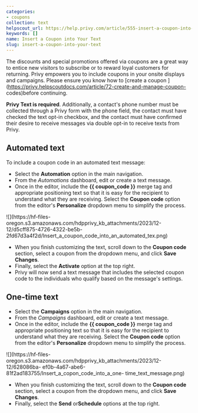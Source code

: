 ```yaml
---
categories:
- coupons
collection: text
helpscout_url: https://help.privy.com/article/555-insert-a-coupon-into-your-text
keywords: []
name: Insert a Coupon into Your Text
slug: insert-a-coupon-into-your-text
---
```

The discounts and special promotions offered via coupons are a great way to
entice new visitors to subscribe or to reward loyal customers for returning.
Privy empowers you to include coupons in your onsite displays and campaigns.
Please ensure you know how to [create a coupon
](https://privy.helpscoutdocs.com/article/72-create-and-manage-coupon-
codes)before continuing.

**Privy Text is required**. Additionally, a contact's phone number must be
collected through a Privy form with the phone field, the contact must have
checked the text opt-in checkbox, and the contact must have confirmed their
desire to receive messages via double opt-in to receive texts from Privy.

## Automated text

To include a coupon code in an automated text message:

  * Select the **Automation** option in the main navigation.
  * From the _Automations_ dashboard, edit or create a text message. 
  * Once in the editor, include the **{{ coupon_code }}** merge tag and appropriate positioning text so that it is easy for the recipient to understand what they are receiving. Select the **Coupon code** option from the editor's **Personalize** dropdown menu to simplify the process. 

![](https://hf-files-
oregon.s3.amazonaws.com/hdpprivy_kb_attachments/2023/12-12/d5cff875-4726-4322-be5b-2fd67d3a4f2d/Insert_a_coupon_code_into_an_automated_tex.png)

  * When you finish customizing the text, scroll down to the **Coupon code** section, select a coupon from the dropdown menu, and click **Save Changes**. 
  * Finally, select the **Activate** option at the top right.
  * Privy will now send a text message that includes the selected coupon code to the individuals who qualify based on the message's settings. 

## One-time text

  * Select the **Campaigns** option in the main navigation.
  * From the _Campaigns_ dashboard, edit or create a text message. 
  * Once in the editor, include the **{{ coupon_code }}** merge tag and appropriate positioning text so that it is easy for the recipient to understand what they are receiving. Select the **Coupon code** option from the editor's **Personalize** dropdown menu to simplify the process. 

![](https://hf-files-
oregon.s3.amazonaws.com/hdpprivy_kb_attachments/2023/12-12/628086ba-
ef0b-4a67-abe6-81f2ad183755/Insert_a_copon_code_into_a_one-
time_text_message.png)

  * When you finish customizing the text, scroll down to the **Coupon code** section, select a coupon from the dropdown menu, and click **Save Changes**. 
  * Finally, select the **Send** or**Schedule** options at the top right. 

